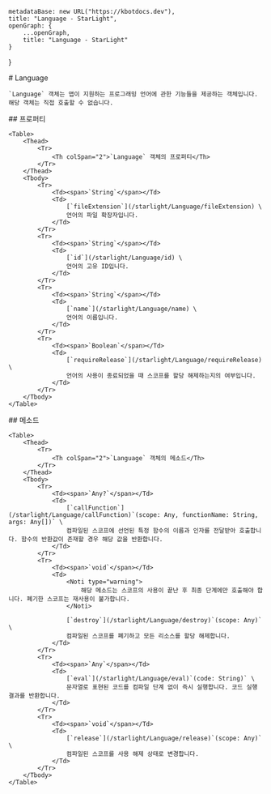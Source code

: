 
    metadataBase: new URL("https://kbotdocs.dev"),
    title: "Language - StarLight",
    openGraph: {
        ...openGraph,
        title: "Language - StarLight"
    }
}

<Section>
    # Language

    `Language` 객체는 앱이 지원하는 프로그래밍 언어에 관한 기능들을 제공하는 객체입니다. 해당 객체는 직접 호출할 수 없습니다.
</Section>
<Section>
    ## 프로퍼티

    <Table>
        <Thead>
            <Tr>
                <Th colSpan="2">`Language` 객체의 프로퍼티</Th>
            </Tr>
        </Thead>
        <Tbody>
            <Tr>
                <Td><span>`String`</span></Td>
                <Td>
                    [`fileExtension`](/starlight/Language/fileExtension) \
                    언어의 파일 확장자입니다.
                </Td>
            </Tr>
            <Tr>
                <Td><span>`String`</span></Td>
                <Td>
                    [`id`](/starlight/Language/id) \
                    언어의 고유 ID입니다.
                </Td>
            </Tr>
            <Tr>
                <Td><span>`String`</span></Td>
                <Td>
                    [`name`](/starlight/Language/name) \
                    언어의 이름입니다.
                </Td>
            </Tr>
            <Tr>
                <Td><span>`Boolean`</span></Td>
                <Td>
                    [`requireRelease`](/starlight/Language/requireRelease) \
                    언어의 사용이 종료되었을 때 스코프를 할당 해제하는지의 여부입니다.
                </Td>
            </Tr>
        </Tbody>
    </Table>
</Section>
<Section>
    ## 메소드

    <Table>
        <Thead>
            <Tr>
                <Th colSpan="2">`Language` 객체의 메소드</Th>
            </Tr>
        </Thead>
        <Tbody>
            <Tr>
                <Td><span>`Any?`</span></Td>
                <Td>
                    [`callFunction`](/starlight/Language/callFunction)`(scope: Any, functionName: String, args: Any[])` \
                    컴파일된 스코프에 선언된 특정 함수의 이름과 인자를 전달받아 호출합니다. 함수의 반환값이 존재할 경우 해당 값을 반환합니다.
                </Td>
            </Tr>
            <Tr>
                <Td><span>`void`</span></Td>
                <Td>
                    <Noti type="warning">
                        해당 메소드는 스코프의 사용이 끝난 후 최종 단계에만 호출해야 합니다. 폐기한 스코프는 재사용이 불가합니다.
                    </Noti>

                    [`destroy`](/starlight/Language/destroy)`(scope: Any)` \
                    컴파일된 스코프를 폐기하고 모든 리소스를 할당 해제합니다.
                </Td>
            </Tr>
            <Tr>
                <Td><span>`Any`</span></Td>
                <Td>
                    [`eval`](/starlight/Language/eval)`(code: String)` \
                    문자열로 표현된 코드를 컴파일 단계 없이 즉시 실행합니다. 코드 실행 결과를 반환합니다.
                </Td>
            </Tr>
            <Tr>
                <Td><span>`void`</span></Td>
                <Td>
                    [`release`](/starlight/Language/release)`(scope: Any)` \
                    컴파일된 스코프를 사용 해제 상태로 변경합니다.
                </Td>
            </Tr>
        </Tbody>
    </Table>
</Section>